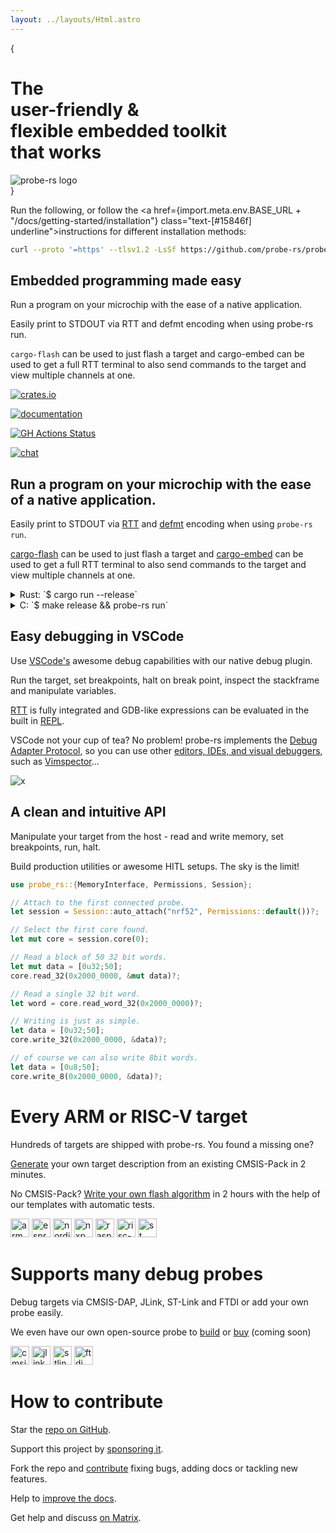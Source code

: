 ```yaml
---
layout: ../layouts/Html.astro
---
```



{
<div class="notprose md:flex gap-5 md:w-xl mx-auto py-20">
  <h1 class="text-5xl font-bold text-left">
    <span>The </span><br />
    <span class="text-green">user-friendly</span> &<br/>
    <span class="text-green">flexible</span> embedded toolkit<br />
    <span class="text-green">that works</span>
  </h1>
  <Image src={banner} alt="probe-rs logo" class="mx-auto" />
</div>
}

Run the following, or follow the
<a
  href={import.meta.env.BASE_URL + "/docs/getting-started/installation"}
  class="text-[#15846f] underline">instructions</a>
for different installation methods:

```sh wrap
curl --proto '=https' --tlsv1.2 -LsSf https://github.com/probe-rs/probe-rs/releases/latest/download/probe-rs-tools-installer.sh | sh
```

## Embedded programming made easy

Run a program on your microchip with the ease of a native application.

Easily print to STDOUT via RTT and defmt encoding when using probe-rs run.

`cargo-flash` can be used to just flash a target and cargo-embed can be used
to get a full RTT terminal to also send commands to the target and view
multiple channels at one.

<div class="flex gap-2 justify-center">
  <p>
    <a href="https://crates.io/crates/probe-rs" target="_blank"
      ><img
        src="https://img.shields.io/crates/v/probe-rs"
        alt="crates.io"
        class="m-1"
      /></a
    >
  </p><p>
    <a href="https://docs.rs/probe-rs" target="_blank"
      ><img
        src="https://docs.rs/probe-rs/badge.svg"
        alt="documentation"
        class="m-1"
      /></a
    >
  </p><p>
    <a href="https://github.com/probe-rs/probe-rs/actions" target="_blank"
      ><img
        src="https://img.shields.io/github/actions/workflow/status/probe-rs/probe-rs/ci.yml?branch=master"
        alt="GH Actions Status"
        class="m-1"
      /></a
    >
  </p><p>
    <a href="https://matrix.to/#/#probe-rs:matrix.org" target="_blank"
      ><img
        src="https://img.shields.io/badge/chat-probe--rs%3Amatrix.org-brightgreen"
        alt="chat"
        class="m-1"
      /></a
    >
  </p>
</div>

## Run a program on your microchip with the ease of a native application.

Easily print to STDOUT via <a href="https://github.com/probe-rs/rtt-target">RTT</a> and <a href="https://github.com/knurling-rs/defmt">defmt</a> encoding when using `probe-rs run`.

<a href="/docs/tools/cargo-flash/">cargo-flash</a> can be used to just flash a target and <a href="/docs/tools/cargo-embed/">cargo-embed</a>
can be used to get a full RTT terminal to also send commands to the target and view multiple channels
at one.

<details class="pl-5 text-2xl my-3">
  <summary>Rust: `$ cargo run --release`</summary>

  ```shell title="Rust"
  $ cargo run --release
    Compiling microbit v0.1.0 (/microbit/)
      Finished release [optimized + debuginfo] target(s) in 0.17s
      Running `probe-rs run --chip nRF51822_xxAA target/thumbv6m-none-eabi/release/microbit`
      Erasing sectors ✔ [00:00:00] [############] 5.00 KiB/5.00 KiB @ 8.09 KiB/s (eta 0s )
  Programming pages   ✔ [00:00:00] [############] 5.00 KiB/5.00 KiB @ 5.29 KiB/s (eta 0s )

  Hello from the microbit!
  Going to udf to print a stacktrace on the host ...

  Frame 0: exp_u128 @ 0x00000fa2
  Frame 1: __udf @ 0x000000f2 inline
        /.cargo/registry/src/index.crates.io-6f17d22bba15001f/cortex-m-0.7.7/src/../asm/inline.rs:181:5
  Frame 2: udf @ 0x00000000000000f2 inline
        /.cargo/registry/src/index.crates.io-6f17d22bba15001f/cortex-m-0.7.7/src/call_asm.rs:11:43
  Frame 3: panic @ 0x00000000000000f2
        /repos/microbit/examples/gpio-hal-blinky/src/main.rs:36:9
  Frame 4: exp_u128 @ 0x000006be
        /rustc/5680fa18feaa87f3ff04063800aec256c3d4b4be/library/core/src/ptr/const_ptr.rs:921:18
  Frame 5: exp_u128 @ 0x000006ec
        /rustc/5680fa18feaa87f3ff04063800aec256c3d4b4be/library/core/src/num/bignum.rs:299:60
  Frame 6: b @ 0x0000015e inline
        /repos/microbit/examples/gpio-hal-blinky/src/main.rs:45:5
  Frame 7: a @ 0x0000000000000154 inline
        /repos/microbit/examples/gpio-hal-blinky/src/main.rs:41:5
  Frame 8: __cortex_m_rt_main @ 0x0000000000000154
        /repos/microbit/examples/gpio-hal-blinky/src/main.rs:16:5
  Frame 9: __cortex_m_rt_main_trampoline @ 0x00000104
        /repos/microbit/examples/gpio-hal-blinky/src/main.rs:10:1
  Frame 10: <unknown function @ 0x000000ce> @ 0x000000ce inline
  Frame 11: <unknown function @ 0x20004000> @ 0x20004000
  ```
</details>

<details class="pl-5 text-2xl my-3">
  <summary>C: `$ make release && probe-rs run`</summary>

  ```shell title="C"
  $ make release
  $ probe-rs run --chip nRF51822_xxAA build/microbit.elf
      Erasing sectors ✔ [00:00:00] [############] 5.00 KiB/5.00 KiB @ 8.09 KiB/s (eta 0s )
  Programming pages   ✔ [00:00:00] [############] 5.00 KiB/5.00 KiB @ 5.29 KiB/s (eta 0s )

  Hello from the microbit!
  Going to udf to print a stacktrace on the host ...

  Frame 0: exp_u128 @ 0x00000fa2
  Frame 1: __udf @ 0x000000f2 inline
        /.cargo/registry/src/index.crates.io-6f17d22bba15001f/cortex-m-0.7.7/src/../asm/inline.rs:181:5
  Frame 2: udf @ 0x00000000000000f2 inline
        /.cargo/registry/src/index.crates.io-6f17d22bba15001f/cortex-m-0.7.7/src/call_asm.rs:11:43
  Frame 3: panic @ 0x00000000000000f2
        /repos/microbit/examples/gpio-hal-blinky/src/main.rs:36:9
  Frame 4: exp_u128 @ 0x000006be
        /rustc/5680fa18feaa87f3ff04063800aec256c3d4b4be/library/core/src/ptr/const_ptr.rs:921:18
  Frame 5: exp_u128 @ 0x000006ec
        /rustc/5680fa18feaa87f3ff04063800aec256c3d4b4be/library/core/src/num/bignum.rs:299:60
  Frame 6: b @ 0x0000015e inline
        /repos/microbit/examples/gpio-hal-blinky/src/main.rs:45:5
  Frame 7: a @ 0x0000000000000154 inline
        /repos/microbit/examples/gpio-hal-blinky/src/main.rs:41:5
  Frame 8: __cortex_m_rt_main @ 0x0000000000000154
        /repos/microbit/examples/gpio-hal-blinky/src/main.rs:16:5
  Frame 9: __cortex_m_rt_main_trampoline @ 0x00000104
        /repos/microbit/examples/gpio-hal-blinky/src/main.rs:10:1
  Frame 10: <unknown function @ 0x000000ce> @ 0x000000ce inline
  Frame 11: <unknown function @ 0x20004000> @ 0x20004000
  ```
</details>

## Easy debugging in VSCode

Use <a href="/docs/tools/debugger/">VSCode's</a> awesome debug capabilities with our native debug plugin.

Run the target, set breakpoints, halt on break point, inspect the stackframe and manipulate variables.

<a href="https://github.com/probe-rs/rtt-target">RTT</a> is fully integrated and GDB-like expressions can be evaluated in the built in <a href="/docs/tools/debugger/">REPL</a>.

VSCode not your cup of tea? No problem! probe-rs implements the [Debug Adapter Protocol](https://microsoft.github.io/debug-adapter-protocol/overview), so you can use other [editors, IDEs, and visual debuggers](https://microsoft.github.io/debug-adapter-protocol/implementors/tools/), such as [Vimspector](https://github.com/puremourning/vimspector#readme)...

![x](../images/landing/probe-rs-debugger.png)

## A clean and intuitive API

Manipulate your target from the host - read and write memory, set breakpoints, run, halt.

Build production utilities or awesome HITL setups. The sky is the limit!

```rust { title="main.rs" }
use probe_rs::{MemoryInterface, Permissions, Session};

// Attach to the first connected probe.
let session = Session::auto_attach("nrf52", Permissions::default())?;

// Select the first core found.
let mut core = session.core(0);

// Read a block of 50 32 bit words.
let mut data = [0u32;50];
core.read_32(0x2000_0000, &mut data)?;

// Read a single 32 bit word.
let word = core.read_word_32(0x2000_0000)?;

// Writing is just as simple.
let data = [0u32;50];
core.write_32(0x2000_0000, &data)?;

// of course we can also write 8bit words.
let data = [0u8;50];
core.write_8(0x2000_0000, &data)?;
```

# Every ARM or RISC-V target

Hundreds of targets are shipped with probe-rs. You found a missing one?

<a href="/docs/knowledge-base/cmsis-packs/#target-extraction">Generate</a> your own target description from an existing CMSIS-Pack in 2 minutes.

No CMSIS-Pack? <a href="https://github.com/probe-rs/flash-algorithm-template">Write your own flash algorithm</a> in 2 hours with the help of our templates with automatic tests.


<div class="flex gap-5 justify-center flex-wrap">
  <Image src={arm} alt='arm' height="30" />
  <Image src={espressif} alt='espressif' height="30" />
  <Image src={nordic} alt='nordic' height="30" />
  <Image src={nxp} alt='nxp' height="30" />
  <Image src={raspberrypi} alt='raspberrypi' height="30" />
  <Image src={riscv} alt='risc-v' height="30" />
  <Image src={st} alt='st' height="30" />
</div>

# Supports many debug probes

Debug targets via CMSIS-DAP, JLink, ST-Link and FTDI or add your own probe easily.

We even have our own open-source probe to <a href="https://github.com/probe-rs/rusty-probe">build</a> or <a href="#" disabled>buy</a> (coming soon)


<div class="flex gap-5 justify-center">
  <Image src={cmsis} alt='cmsis' height="30" />
  <Image src={jlink} alt='jlink' height="30" />
  <Image src={stlink} alt='stlink' height="30" />
  <Image src={ftdi} alt='ftdi' height="30" />
</div>

# How to contribute

Star the [repo on GitHub](https://github.com/probe-rs/probe-rs).

Support this project by [sponsoring it](https://github.com/sponsors/probe-rs).

Fork the repo and [contribute](https://github.com/probe-rs/probe-rs) fixing bugs, adding docs or tackling new features.

Help to [improve the docs](https://docs.rs/probe-rs).

Get help and discuss [on Matrix](https://matrix.to/#/#probe-rs:matrix.org).
